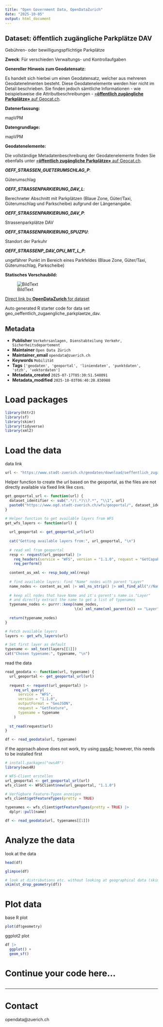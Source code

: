 ```yaml
---
title: "Open Government Data, OpenDataZurich"
date: "2025-10-05"
output: html_document
---
```


## Dataset: öffentlich zugängliche Parkplätze DAV

Gebühren- oder bewilligungspflichtige Parkplätze

**Zweck**: Für verschieden Verwaltungs- und Kontrollaufgaben

**Genereller Hinweis zum Geodatensatz:**

Es handelt sich hierbei um einen Geodatensatz, welcher aus mehreren Geodatenelmenten besteht. Diese Geodatenelemente werden hier nicht im Detail beschrieben. Sie finden jedoch sämtliche Informationen - wie beispielsweise die Attributbeschreibungen - [«**öffentlich zugängliche Parkplätze»** auf Geocat.ch](https://www.geocat.ch/geonetwork/srv/ger/catalog.search#/metadata/809a40eb-32a5-4873-aac9-fa9776c0a687).
			   

**Datenerfassung:**

mapVPM

**Datengrundlage:**

mapVPM

**Geodatenelemente:**

Die vollständige Metadatenbeschreibung der Geodatenelemente finden Sie ebenfalls unter [«**öffentlich zugängliche Parkplätze»** auf Geocat.ch](https://www.geocat.ch/geonetwork/srv/ger/md.viewer#/full_view/809a40eb-32a5-4873-aac9-fa9776c0a687).

***OEFF_STRASSEN_GUETERUMSCHLAG_P***: 

Güterumschlag


***OEFF_STRASSENPARKIERUNG_DAV_L***: 

Berechneter Abschnitt mit Parkplätzen (Blaue Zone, Güter/Taxi, Güterumschlag und Parkscheibe) aufgrund der Längenangabe.


***OEFF_STRASSENPARKIERUNG_DAV_P***: 

Strassenparkplätze DAV


***OEFF_STRASSENPARKIERUNG_SPUZPU***: 

Standort der Parkuhr


***OEFF_STRASSENP_DAV_OPU_MIT_L_P***: 

ungefährer Punkt im Bereich eines Parkfeldes (Blaue Zone, Güter/Taxi, Güterumschlag, Parkscheibe)




**Statisches Vorschaubild:**

![BildText](https://www.gis.stadt-zuerich.ch/zueriplan_docs/geocat/809a40eb-32a5-4873-aac9-fa9776c0a687.png)



[Direct link by **OpenDataZurich** for dataset](https://data.stadt-zuerich.ch/dataset/geo_oeffentlich_zugaengliche_parkplaetze_dav)

Auto generated R starter code for data set geo_oeffentlich_zugaengliche_parkplaetze_dav.

## Metadata

- **Publisher** `Verkehrsanlagen, Dienstabteilung Verkehr, Sicherheitsdepartement`
- **Maintainer** `Open Data Zürich`
- **Maintainer_email** `opendata@zuerich.ch`
- **Keywords** `Mobilität`
- **Tags** `['geodaten', 'geoportal', 'liniendaten', 'punktdaten', 'stzh', 'vektordaten']`
- **Metadata_created** `2025-07-17T05:30:51.548091`
- **Metadata_modified** `2025-10-03T06:40:20.830988`


# Load packages

```r
library(httr2)
library(sf)
library(skimr)
library(tidyverse)
library(xml2)
```

# Load the data

data link
```r
url <- "https://www.stadt-zuerich.ch/geodaten/download/oeffentlich_zugaengliche_Parkplaetze_DAV?format=geojson_link"
```


Helper function to create the url based on the geoportal, as the files are not directly available via fixed link like csvs.
```r
get_geoportal_url <- function(url) {
  dataset_identifier <- sub(".*/(.*)\\?.*", "\\1", url)
  paste0("https://www.ogd.stadt-zuerich.ch/wfs/geoportal/", dataset_identifier)
}
```

```r
# Helper function to get available layers from WFS
get_wfs_layers <- function(url) {
  
  url_geoportal <- get_geoportal_url(url)
  
  cat("Getting available layers from:", url_geoportal, "\n")
  
  # read xml from geoportal
  resp <- request(url_geoportal) |> 
    req_headers(service = "WFS", version = "1.1.0", request = "GetCapabilities") |> 
    req_perform()
  
  content_as_xml <- resp_body_xml(resp)
  
  # find available layers: find "Name" nodes with parent "Layer"
  name_nodes <- content_as_xml |> xml_ns_strip() |> xml_find_all("//Name")
  
  # keep all nodes that have Name and it's parent's name is "Layer"
  # and directly extract the name to get a list of typenames
  typename_nodes <- purrr::keep(name_nodes,
                                \(x) xml_name(xml_parent(x)) == "Layer")
  
  return(typename_nodes)
}

# Fetch available layers
layers <- get_wfs_layers(url)

# Set first layer as default
typename <- xml_text(layers[[1]])
cat("Chosen typename:", typename, "\n")
```

read the data
```r
read_geodata <- function(url, typename) {
  url_geoportal <- get_geoportal_url(url)
  
  request <- request(url_geoportal) |>
    req_url_query(
      service = "WFS",
      version = "1.1.0",
      outputFormat = "GeoJSON",
      request = "GetFeature",
      typename = typename
    )
  
  st_read(request$url)
}

df <- read_geodata(url, typename)
```

if the approach above does not work, try using [ows4r](https://eblondel.github.io/ows4R/); however, this needs to be installed first
```r
# install.packages("ows4R")
library(ows4R)

# WFS-Client erstellen
url_geoportal <- get_geoportal_url(url)
wfs_client <- WFSClient$new(url_geoportal, "1.1.0")

# Verfügbare Feature-Typen anzeigen
wfs_client$getFeatureTypes(pretty = TRUE)

typenames <- wfs_client$getFeatureTypes(pretty = TRUE) |> 
  dplyr::pull(name)

df <- read_geodata(url, typenames[[1]])
```

# Analyze the data

look at the data
```r
head(df)
```

```r
glimpse(df)
```

```r
# look at distributions etc. without looking at geographical data (skim cannot deal with geometries)
skim(st_drop_geometry(df))
```

# Plot data

base R plot
```r
plot(df$geometry)
```

ggplot2 plot
```r
df |>
  ggplot() +
  geom_sf()
```

# Continue your code here...

```r

```

------------------------------------------------------------------------

# Contact

opendata@zuerich.ch
